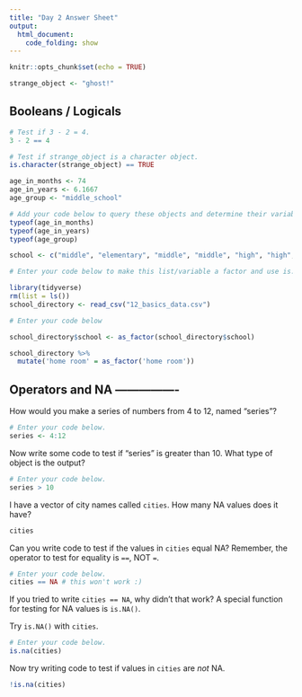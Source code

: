```yaml
---
title: "Day 2 Answer Sheet"
output:
  html_document:
    code_folding: show
---
```

```r
knitr::opts_chunk$set(echo = TRUE)

strange_object <- "ghost!"
```

## Booleans / Logicals

```r
# Test if 3 - 2 = 4.
3 - 2 == 4
```


```r
# Test if strange_object is a character object.
is.character(strange_object) == TRUE
```


```r
age_in_months <- 74
age_in_years <- 6.1667
age_group <- "middle_school"

# Add your code below to query these objects and determine their variable type
typeof(age_in_months)
typeof(age_in_years)
typeof(age_group)
```


```r
school <- c("middle", "elementary", "middle", "middle", "high", "high", "primary", "elementary")

# Enter your code below to make this list/variable a factor and use is.factor to determine if you have succeeded


```


```r
library(tidyverse)
rm(list = ls())
school_directory <- read_csv("12_basics_data.csv")

# Enter your code below

school_directory$school <- as_factor(school_directory$school)

school_directory %>%
  mutate('home room' = as_factor('home room'))

```

## Operators and NA ----------------

How would you make a series of numbers from 4 to 12, named "series"?
```r
# Enter your code below.
series <- 4:12
```

Now write some code to test if "series" is greater than 10. 
What type of object is the output?

```r
# Enter your code below.
series > 10
```

I have a vector of city names called `cities`. How many NA values does it have?

```r
cities
```

Can you write code to test if the values in `cities` equal NA?
Remember, the operator to test for equality is `==`, NOT `=`.
```r
# Enter your code below.
cities == NA # this won't work :)
```

If you tried to write `cities == NA`, why didn't that work?
A special function for testing for NA values is `is.NA()`.

Try `is.NA()` with `cities`.
```r
# Enter your code below.
is.na(cities)
```

Now try writing code to test if values in `cities` are *not* NA.

```r
!is.na(cities)
```


